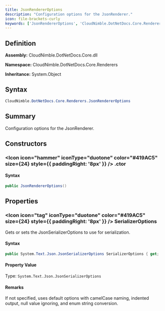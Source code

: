 ```yaml
---
title: JsonRendererOptions
description: "Configuration options for the JsonRenderer."
icon: file-brackets-curly
keywords: ['JsonRendererOptions', 'CloudNimble.DotNetDocs.Core.Renderers.JsonRendererOptions', 'CloudNimble.DotNetDocs.Core.Renderers', 'class', 'System.Object']
---
```


## Definition

**Assembly:** CloudNimble.DotNetDocs.Core.dll

**Namespace:** CloudNimble.DotNetDocs.Core.Renderers

**Inheritance:** System.Object

## Syntax

```csharp
CloudNimble.DotNetDocs.Core.Renderers.JsonRendererOptions
```

## Summary

Configuration options for the JsonRenderer.

## Constructors

### <Icon icon="hammer" iconType="duotone" color="#419AC5" size={24} style={{ paddingRight: '8px' }} />  .ctor

#### Syntax

```csharp
public JsonRendererOptions()
```

## Properties

### <Icon icon="tag" iconType="duotone" color="#419AC5" size={24} style={{ paddingRight: '8px' }} />  SerializerOptions

Gets or sets the JsonSerializerOptions to use for serialization.

#### Syntax

```csharp
public System.Text.Json.JsonSerializerOptions SerializerOptions { get; set; }
```

#### Property Value

Type: `System.Text.Json.JsonSerializerOptions`

#### Remarks

If not specified, uses default options with camelCase naming, indented output,
            null value ignoring, and enum string conversion.

